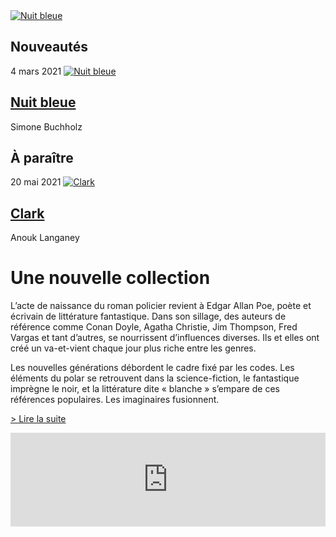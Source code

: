 
<div className="home-page">

  <div className="headline">
    <a href="/fr/p/nuit-bleue">
      <img src={HeadlineImage} alt="Nuit bleue" className="headline-image" />
    </a>
  </div>

  <div className="upcoming">
    <div className="upcoming-products">
      <article className="upcoming-product">
        <h1 className="upcoming-title">Nouveautés</h1>
        <time className="upcoming-product-publication-date" dateTime="2021-03-04">
          4 mars 2021
        </time>
        <a href="/fr/p/nuit-bleue">
          <img src="/nuit-bleue.cover.jpg" alt="Nuit bleue" className="upcoming-product-cover" />
        </a>
        <h1 className="upcoming-product-title">
          <a href="/fr/p/nuit-bleue">Nuit bleue</a>
        </h1>
        <p className="upcoming-product-author">Simone Buchholz</p>
      </article>
      <article className="upcoming-product">
        <h1 className="upcoming-title">À paraître</h1>
        <time className="upcoming-product-publication-date" dateTime="2021-05-20">
          20 mai 2021
        </time>
        <a href="/fr/p/clark">
          <img src="/clark.cover.jpg" alt="Clark" className="upcoming-product-cover" />
        </a>
        <h1 className="upcoming-product-title">
          <a href="/fr/p/clark">Clark</a>
        </h1>
        <p className="upcoming-product-author">Anouk Langaney</p>
      </article>
    </div>
  </div>

  <div className="manifest">
    <h1 className="manifest-title">Une nouvelle collection</h1>
    <p>
      L’acte de naissance du roman policier revient à Edgar Allan Poe, poète et
      écrivain de littérature fantastique. Dans son sillage, des auteurs de
      référence comme Conan Doyle, Agatha Christie, Jim Thompson, Fred Vargas et
      tant d’autres, se nourrissent d’influences diverses. Ils et elles ont créé
      un va-et-vient chaque jour plus riche entre les genres.
    </p>
    <p>
      Les nouvelles générations débordent le cadre fixé par les codes. Les
      éléments du polar se retrouvent dans la science-fiction, le fantastique
      imprègne le noir, et la littérature dite « blanche » s’empare de ces
      références populaires. Les imaginaires fusionnent.
    </p>
    <p>
      <a href="/fr/page/a-propos" className="manifest-link">> Lire la suite</a>
    </p>
  </div>

  <div className="newsletter">
    <iframe 
      className="newsletter-iframe" 
      frameBorder="0" scrolling="no" 
      marginHeight="0" 
      marginWidth="0" 
      src="https://app.mailjet.com/widget/iframe/2pqw/H8G" width="100%">
    </iframe>
  </div>
</div>

